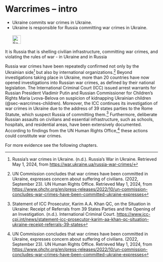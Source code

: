 # Warcrimes – intro {#sec-warcrimes-intro}

::: {.callout-caution title="Myth"}
- Ukraine commits war crimes in Ukraine.
- Ukraine is responsible for Russia committing war crimes in Ukraine.
[<br></br>![Search for topic in EUvsDisinfo](../all_common_img/EUvsDisinfo_400x240.jpg){height=2em}](https://euvsdisinfo.eu/disinformation-cases/?text=war%20crimes&sort=relevance)
:::

::: {.callout-tip title="Truth"}
It is Russia that is shelling civilian infrastructure, committing war crimes, and violating the rules of war - in Ukraine and in Russia
:::

Russia war crimes have been repeatedly confirmed not only by the Ukrainian side[^warcrimes-intro-1] but also by international organizations.[^warcrimes-intro-2]
Beyond investigations taking place in Ukraine, more than 20 countries have now opened investigations into Russian war crimes, as defined by their national legislation. The International Criminal Court (ICC) issued arrest warrants for Russian President Vladimir Putin and Russian Commissioner for Children's Rights Maria Lvova-Belova on suspicion of kidnapping Ukrainian children (@sec-warcrimes-children).
Moreover, the ICC continues its investigation of war crimes in Ukraine due to the address of 39 states parties to the Rome Statute, which suspect Russia of committing them.[^warcrimes-intro-3]
Furthermore, deliberate Russian assaults on civilians and essential infrastructure, such as schools, hospitals, and residential areas, have been extensively documented.
According to findings from the UN Human Rights Office,[^warcrimes-intro-4] these actions could constitute war crimes.

For more evidence see the following chapters.

[^warcrimes-intro-1]:  Russia’s war crimes in Ukraine. (n.d.). Russia’s War in Ukraine. Retrieved May 1, 2024, from [https://war.ukraine.ua/russia-war-crimes/](https://war.ukraine.ua/russia-war-crimes/)

[^warcrimes-intro-2]:  UN Commission concludes that war crimes have been committed in Ukraine, expresses concern about suffering of civilians. (2022, September 23). UN Human Rights Office. Retrieved May 1, 2024, from [https://www.ohchr.org/en/press-releases/2022/10/un-commission-concludes-war-crimes-have-been-committed-ukraine-expresses](https://www.ohchr.org/en/press-releases/2022/10/un-commission-concludes-war-crimes-have-been-committed-ukraine-expresses)

[^warcrimes-intro-3]:  Statement of ICC Prosecutor, Karim A.A. Khan QC, on the Situation in Ukraine: Receipt of Referrals from 39 States Parties and the Opening of an Investigation. (n.d.). International Criminal Court. [https://www.icc-cpi.int/news/statement-icc-prosecutor-karim-aa-khan-qc-situation-ukraine-receipt-referrals-39-states](https://www.icc-cpi.int/news/statement-icc-prosecutor-karim-aa-khan-qc-situation-ukraine-receipt-referrals-39-states)


[^warcrimes-intro-4]:  UN Commission concludes that war crimes have been committed in Ukraine, expresses concern about suffering of civilians. (2022, September 23). UN Human Rights Office. Retrieved May 1, 2024, from [https://www.ohchr.org/en/press-releases/2022/10/un-commission-concludes-war-crimes-have-been-committed-ukraine-expresses](https://www.ohchr.org/en/press-releases/2022/10/un-commission-concludes-war-crimes-have-been-committed-ukraine-expresses)
